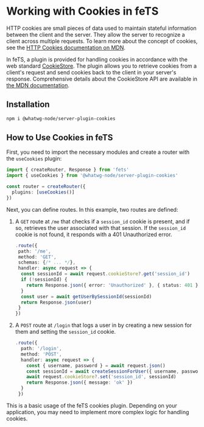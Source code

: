 # Working with Cookies in feTS

HTTP cookies are small pieces of data used to maintain stateful information between the client and
the server. They allow the server to recognize a client across multiple requests. To learn more
about the concept of cookies, see the
[HTTP Cookies documentation on MDN](https://developer.mozilla.org/en-US/docs/Web/HTTP/Cookies).

In feTS, a plugin is provided for handling cookies in accordance with the web standard
[CookieStore](https://developer.mozilla.org/en-US/docs/Web/API/CookieStore). The plugin allows you
to retrieve cookies from a client's request and send cookies back to the client in your server's
response. Comprehensive details about the CookieStore API are available in
[the MDN documentation](https://developer.mozilla.org/en-US/docs/Web/API/CookieStore).

## Installation

```sh npm2yarn
npm i @whatwg-node/server-plugin-cookies
```

## How to Use Cookies in feTS

First, you need to import the necessary modules and create a router with the `useCookies` plugin:

```ts filename="cookies.ts"
import { createRouter, Response } from 'fets'
import { useCookies } from '@whatwg-node/server-plugin-cookies'

const router = createRouter({
  plugins: [useCookies()]
})
```

Next, you can define routes. In this example, two routes are defined:

1. A `GET` route at `/me` that checks if a `session_id` cookie is present, and if so, retrieves the
   user associated with that session. If the `session_id` cookie is not found, it responds with a
   401 Unauthorized error.

   ```ts filename="cookies.ts"
   .route({
    path: '/me',
    method: 'GET',
    schemas: {/* ... */},
    handler: async request => {
     const sessionId = await request.cookieStore?.get('session_id')
     if (!sessionId) {
       return Response.json({ error: 'Unauthorized' }, { status: 401 })
     }
     const user = await getUserBySessionId(sessionId)
     return Response.json(user)
    }
   })
   ```

2. A `POST` route at `/login` that logs a user in by creating a new session for them and setting the
   `session_id` cookie.

   ```ts filename="cookies.ts"
   .route({
     path: '/login',
     method: 'POST',
     handler: async request => {
       const { username, password } = await request.json()
       const sessionId = await createSessionForUser({ username, password })
       await request.cookieStore?.set('session_id', sessionId)
       return Response.json({ message: 'ok' })
     }
    })
   ```

This is a basic usage of the feTS cookies plugin. Depending on your application, you may need to
implement more complex logic for handling cookies.
